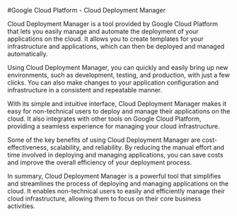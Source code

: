 

#Google Cloud Platform - Cloud Deployment Manager

Cloud Deployment Manager is a tool provided by Google Cloud Platform that lets you easily manage and automate the deployment of your applications on the cloud. It allows you to create templates for your infrastructure and applications, which can then be deployed and managed automatically.

Using Cloud Deployment Manager, you can quickly and easily bring up new environments, such as development, testing, and production, with just a few clicks. You can also make changes to your application configuration and infrastructure in a consistent and repeatable manner.

With its simple and intuitive interface, Cloud Deployment Manager makes it easy for non-technical users to deploy and manage their applications on the cloud. It also integrates with other tools on Google Cloud Platform, providing a seamless experience for managing your cloud infrastructure.

Some of the key benefits of using Cloud Deployment Manager are cost-effectiveness, scalability, and reliability. By reducing the manual effort and time involved in deploying and managing applications, you can save costs and improve the overall efficiency of your deployment process.

In summary, Cloud Deployment Manager is a powerful tool that simplifies and streamlines the process of deploying and managing applications on the cloud. It enables non-technical users to easily and efficiently manage their cloud infrastructure, allowing them to focus on their core business activities. 